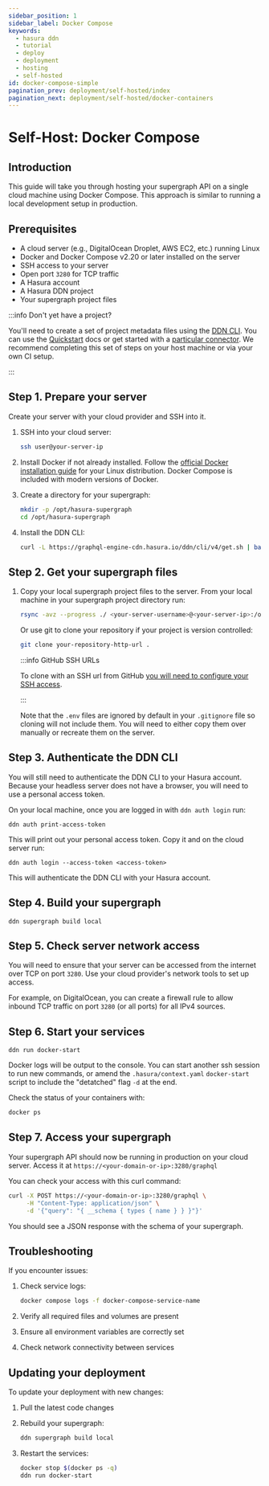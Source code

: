 ```yaml
---
sidebar_position: 1
sidebar_label: Docker Compose
keywords:
  - hasura ddn
  - tutorial
  - deploy
  - deployment
  - hosting
  - self-hosted
id: docker-compose-simple
pagination_prev: deployment/self-hosted/index
pagination_next: deployment/self-hosted/docker-containers
---
```


# Self-Host: Docker Compose

## Introduction

This guide will take you through hosting your supergraph API on a single cloud machine using Docker Compose. This
approach is similar to running a local development setup in production.

## Prerequisites

- A cloud server (e.g., DigitalOcean Droplet, AWS EC2, etc.) running Linux
- Docker and Docker Compose v2.20 or later installed on the server
- SSH access to your server
- Open port `3280` for TCP traffic
- A Hasura account
- A Hasura DDN project
- Your supergraph project files

:::info Don't yet have a project?

You'll need to create a set of project metadata files using the [DDN CLI](/reference/cli/index.mdx). You can use the
[Quickstart](/quickstart.mdx) docs or get started with a
[particular connector](/how-to-build-with-promptql/overview.mdx). We recommend completing this set of steps on your host
machine or via your own CI setup.

:::

## Step 1. Prepare your server

Create your server with your cloud provider and SSH into it.

1. SSH into your cloud server:

   ```bash
   ssh user@your-server-ip
   ```

2. Install Docker if not already installed. Follow the
   [official Docker installation guide](https://docs.docker.com/engine/install/) for your Linux distribution. Docker
   Compose is included with modern versions of Docker.

3. Create a directory for your supergraph:

   ```bash
   mkdir -p /opt/hasura-supergraph
   cd /opt/hasura-supergraph
   ```

4. Install the DDN CLI:

   ```bash
   curl -L https://graphql-engine-cdn.hasura.io/ddn/cli/v4/get.sh | bash
   ```

## Step 2. Get your supergraph files

1. Copy your local supergraph project files to the server. From your local machine in your supergraph project directory
   run:

   ```bash
   rsync -avz --progress ./ <your-server-username>@<your-server-ip>:/opt/hasura-supergraph/
   ```

   Or use git to clone your repository if your project is version controlled:

   ```bash
   git clone your-repository-http-url .
   ```

   :::info GitHub SSH URLs

   To clone with an SSH url from GitHub
   [you will need to configure your SSH access](https://docs.github.com/en/get-started/getting-started-with-git/about-remote-repositories#cloning-with-ssh-urls).

   :::

   Note that the `.env` files are ignored by default in your `.gitignore` file so cloning will not include them. You
   will need to either copy them over manually or recreate them on the server.

## Step 3. Authenticate the DDN CLI

You will still need to authenticate the DDN CLI to your Hasura account. Because your headless server does not have a
browser, you will need to use a personal access token.

On your local machine, once you are logged in with `ddn auth login` run:

```ddn
ddn auth print-access-token
```

This will print out your personal access token. Copy it and on the cloud server run:

```ddn
ddn auth login --access-token <access-token>
```

This will authenticate the DDN CLI with your Hasura account.

## Step 4. Build your supergraph

```ddn
ddn supergraph build local
```

## Step 5. Check server network access

You will need to ensure that your server can be accessed from the internet over TCP on port `3280`. Use your cloud
provider's network tools to set up access.

For example, on DigitalOcean, you can create a firewall rule to allow inbound TCP traffic on port `3280` (or all ports)
for all IPv4 sources.

## Step 6. Start your services

```ddn
ddn run docker-start
```

Docker logs will be output to the console. You can start another ssh session to run new commands, or amend the
`.hasura/context.yaml` `docker-start` script to include the "detatched" flag `-d` at the end.

Check the status of your containers with:

```bash
docker ps
```

## Step 7. Access your supergraph

Your supergraph API should now be running in production on your cloud server. Access it at
`https://<your-domain-or-ip>:3280/graphql`

You can check your access with this curl command:

```bash
curl -X POST https://<your-domain-or-ip>:3280/graphql \
     -H "Content-Type: application/json" \
     -d '{"query": "{ __schema { types { name } } }"}'
```

You should see a JSON response with the schema of your supergraph.

## Troubleshooting

If you encounter issues:

1. Check service logs:

   ```bash
   docker compose logs -f docker-compose-service-name
   ```

2. Verify all required files and volumes are present

3. Ensure all environment variables are correctly set

4. Check network connectivity between services

## Updating your deployment

To update your deployment with new changes:

1. Pull the latest code changes

2. Rebuild your supergraph:

   ```bash
   ddn supergraph build local
   ```

3. Restart the services:
   ```bash
   docker stop $(docker ps -q)
   ddn run docker-start
   ```
